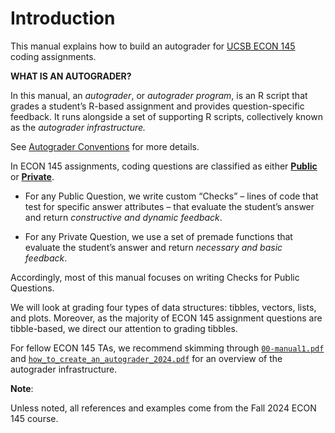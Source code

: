 # Introduction 

This manual explains how to build an autograder for [UCSB ECON 145](https://econ.ucsb.edu/programs/undergraduate/courses) coding assignments. 

:::: {.infobox .def data-latex="{magnifying_glass}"}

**WHAT IS AN AUTOGRADER?**

In this manual, an *autograder*, or *autograder program*, is an R script that grades a student's R-based assignment and provides question-specific feedback. It runs alongside a set of supporting R scripts, collectively known as the *autograder infrastructure.*

See [Autograder Conventions](#Autograder-Conventions) for more details.

::::

In ECON 145 assignments, coding questions are classified as either [**Public**](#Public-Questions) or [**Private**](#Private-Questions). 

-   For any Public Question, we write custom "Checks" -- lines of code that test for specific answer attributes -- that evaluate the student's answer and return *constructive and dynamic feedback*. 

-   For any Private Question, we use a set of premade functions that evaluate the student's answer and return *necessary and basic feedback*. 

Accordingly, most of this manual focuses on writing Checks for Public Questions. 

We will look at grading four types of data structures: tibbles, vectors, lists, and plots. Moreover, as the majority of ECON 145 assignment questions are tibble-based, we  direct our attention to grading tibbles. 

For fellow ECON 145 TAs, we recommend skimming through [`00-manual1.pdf`](#Resources) and  [`how_to_create_an_autograder_2024.pdf`](#Resources) for an overview of the autograder infrastructure.

:::: {.infobox .note data-latex="{bell_note}"}

**Note**: 

Unless noted, all references and examples come from the Fall 2024 ECON 145 course. 

::::
